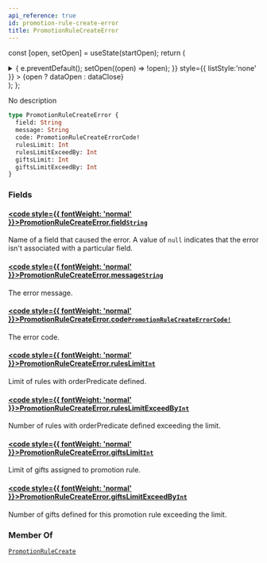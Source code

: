 ```yaml
---
api_reference: true
id: promotion-rule-create-error
title: PromotionRuleCreateError
---
```






const [open, setOpen] = useState(startOpen);
return (
<details {...(open ? { open: true } : {})} className="details" style={{ border:'none', boxShadow:'none', background:'var(--ifm-background-color)' }}>
<summary
onClick={(e) => {
e.preventDefault();
setOpen((open) => !open);
}}
style={{ listStyle:'none' }} >
{open ? dataOpen : dataClose}
</summary>
{open && children}
</details>
);
};

No description

```graphql
type PromotionRuleCreateError {
  field: String
  message: String
  code: PromotionRuleCreateErrorCode!
  rulesLimit: Int
  rulesLimitExceedBy: Int
  giftsLimit: Int
  giftsLimitExceedBy: Int
}
```

### Fields

#### [<code style={{ fontWeight: 'normal' }}>PromotionRuleCreateError.<b>field</b></code>](#)<Bullet />[`String`](../../../api-reference/miscellaneous/scalars/string.mdx) <Badge class="badge badge--secondary" text="scalar"/> <Badge class="badge badge--secondary" text="miscellaneous"/>

Name of a field that caused the error. A value of `null` indicates that the error isn't associated with a particular field.

#### [<code style={{ fontWeight: 'normal' }}>PromotionRuleCreateError.<b>message</b></code>](#)<Bullet />[`String`](../../../api-reference/miscellaneous/scalars/string.mdx) <Badge class="badge badge--secondary" text="scalar"/> <Badge class="badge badge--secondary" text="miscellaneous"/>

The error message.

#### [<code style={{ fontWeight: 'normal' }}>PromotionRuleCreateError.<b>code</b></code>](#)<Bullet />[`PromotionRuleCreateErrorCode!`](../../../api-reference/miscellaneous/enums/promotion-rule-create-error-code.mdx) <Badge class="badge badge--secondary" text="non-null"/> <Badge class="badge badge--secondary" text="enum"/> <Badge class="badge badge--secondary" text="miscellaneous"/>

The error code.

#### [<code style={{ fontWeight: 'normal' }}>PromotionRuleCreateError.<b>rulesLimit</b></code>](#)<Bullet />[`Int`](../../../api-reference/miscellaneous/scalars/int.mdx) <Badge class="badge badge--secondary" text="scalar"/> <Badge class="badge badge--secondary" text="miscellaneous"/>

Limit of rules with orderPredicate defined.

#### [<code style={{ fontWeight: 'normal' }}>PromotionRuleCreateError.<b>rulesLimitExceedBy</b></code>](#)<Bullet />[`Int`](../../../api-reference/miscellaneous/scalars/int.mdx) <Badge class="badge badge--secondary" text="scalar"/> <Badge class="badge badge--secondary" text="miscellaneous"/>

Number of rules with orderPredicate defined exceeding the limit.

#### [<code style={{ fontWeight: 'normal' }}>PromotionRuleCreateError.<b>giftsLimit</b></code>](#)<Bullet />[`Int`](../../../api-reference/miscellaneous/scalars/int.mdx) <Badge class="badge badge--secondary" text="scalar"/> <Badge class="badge badge--secondary" text="miscellaneous"/>

Limit of gifts assigned to promotion rule.

#### [<code style={{ fontWeight: 'normal' }}>PromotionRuleCreateError.<b>giftsLimitExceedBy</b></code>](#)<Bullet />[`Int`](../../../api-reference/miscellaneous/scalars/int.mdx) <Badge class="badge badge--secondary" text="scalar"/> <Badge class="badge badge--secondary" text="miscellaneous"/>

Number of gifts defined for this promotion rule exceeding the limit.

### Member Of

[`PromotionRuleCreate`](../../../api-reference/discounts/objects/promotion-rule-create.mdx) <Badge class="badge badge--secondary" text="object"/>
